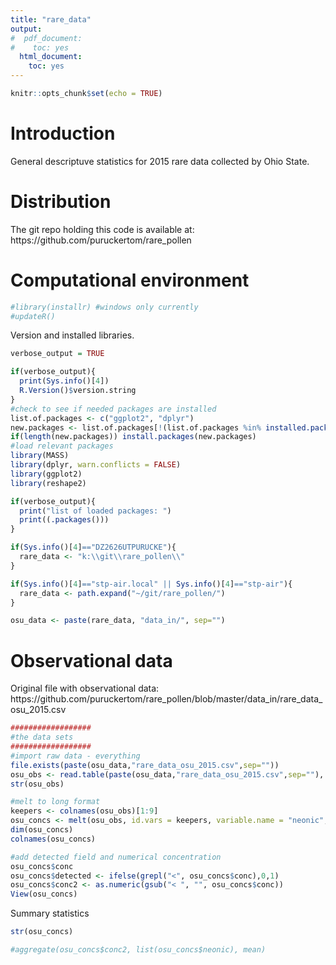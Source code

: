 ```yaml
---
title: "rare_data"
output:
#  pdf_document:
#    toc: yes
  html_document:
    toc: yes
---
```


```r
knitr::opts_chunk$set(echo = TRUE)
```

Introduction
========================================================
General descriptuve statistics for 2015 rare data collected by Ohio State.

Distribution
========================================================
The git repo holding this code is available at:
https://github.com/puruckertom/rare_pollen

Computational environment
========================================================

```r
#library(installr) #windows only currently
#updateR()
```
Version and installed libraries.
```r
verbose_output = TRUE

if(verbose_output){
  print(Sys.info()[4])
  R.Version()$version.string
}
#check to see if needed packages are installed
list.of.packages <- c("ggplot2", "dplyr")
new.packages <- list.of.packages[!(list.of.packages %in% installed.packages()[,"Package"])]
if(length(new.packages)) install.packages(new.packages)
#load relevant packages
library(MASS)
library(dplyr, warn.conflicts = FALSE)
library(ggplot2)
library(reshape2)

if(verbose_output){
  print("list of loaded packages: ")
  print((.packages()))
}
```

```r
if(Sys.info()[4]=="DZ2626UTPURUCKE"){
  rare_data <- "k:\\git\\rare_pollen\\"
}

if(Sys.info()[4]=="stp-air.local" || Sys.info()[4]=="stp-air"){
  rare_data <- path.expand("~/git/rare_pollen/")
}

osu_data <- paste(rare_data, "data_in/", sep="")
```

Observational data
========================================================
Original file with observational data: 
https://github.com/puruckertom/rare_pollen/blob/master/data_in/rare_data_osu_2015.csv

```r
##################
#the data sets
##################
#import raw data - everything
file.exists(paste(osu_data,"rare_data_osu_2015.csv",sep=""))
osu_obs <- read.table(paste(osu_data,"rare_data_osu_2015.csv",sep=""), header = TRUE, sep = ",")
str(osu_obs)

#melt to long format
keepers <- colnames(osu_obs)[1:9]
osu_concs <- melt(osu_obs, id.vars = keepers, variable.name = "neonic", value.name = "conc")
dim(osu_concs)
colnames(osu_concs)

#add detected field and numerical concentration
osu_concs$conc
osu_concs$detected <- ifelse(grepl("<", osu_concs$conc),0,1)
osu_concs$conc2 <- as.numeric(gsub("< ", "", osu_concs$conc))
View(osu_concs)

```

Summary statistics
```r
str(osu_concs)

#aggregate(osu_concs$conc2, list(osu_concs$neonic), mean)
```
